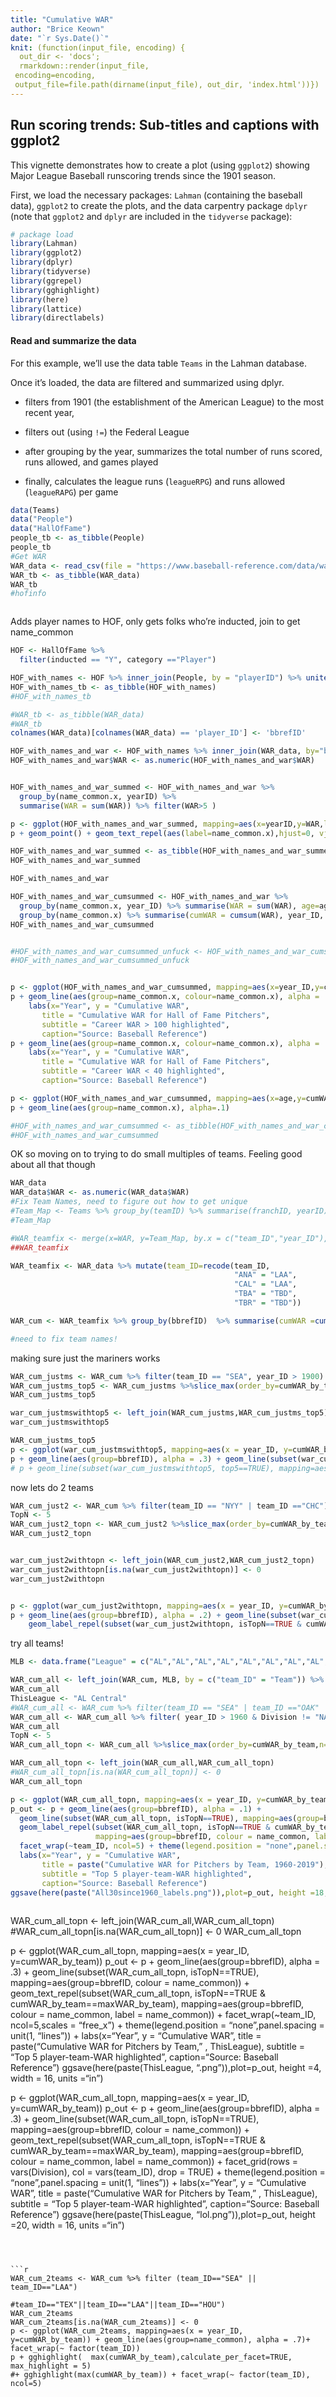 ```yaml
---
title: "Cumulative WAR"
author: "Brice Keown"
date: "`r Sys.Date()`"
knit: (function(input_file, encoding) {
  out_dir <- 'docs';
  rmarkdown::render(input_file,
 encoding=encoding,
 output_file=file.path(dirname(input_file), out_dir, 'index.html'))})
---
```


## Run scoring trends: Sub-titles and captions with ggplot2


This vignette demonstrates how to create a plot (using `ggplot2`) showing Major League Baseball runscoring trends since the 1901 season.

First, we load the necessary packages: `Lahman` (containing the baseball data), `ggplot2` to create the plots, and the data carpentry package `dplyr` (note that `ggplot2` and `dplyr` are included in the `tidyverse` package):


```r

# package load 
library(Lahman)
library(ggplot2)
library(dplyr)
library(tidyverse)
library(ggrepel)
library(gghighlight)
library(here)
library(lattice)
library(directlabels)

```

#### Read and summarize the data

For this example, we'll use the data table `Teams` in the Lahman database.

Once it's loaded, the data are filtered and summarized using dplyr.

 - filters from 1901 (the establishment of the American League) to the most recent year,

 - filters out (using `!=`) the Federal League

 - after grouping by the year, summarizes the total number of runs scored, runs allowed, and games played

 - finally, calculates the league runs (`leagueRPG`) and runs allowed (`leagueRAPG`) per game 




```r
data(Teams)
data("People")
data("HallOfFame")
people_tb <- as_tibble(People)
people_tb
#Get WAR
WAR_data <- read_csv(file = "https://www.baseball-reference.com/data/war_daily_pitch.txt")  #%>% filter(name_common=="Ted Williams")
WAR_tb <- as_tibble(WAR_data)
WAR_tb
#hofinfo
```



```r
```

Adds player names to HOF, only gets folks who're inducted, join to get name_common
```r
HOF <- HallOfFame %>%
  filter(inducted == "Y", category =="Player")

HOF_with_names <- HOF %>% inner_join(People, by = "playerID") %>% unite("name_common","nameFirst":"nameLast",sep=" ", remove=TRUE)
HOF_with_names_tb <- as_tibble(HOF_with_names)
#HOF_with_names_tb

#WAR_tb <- as_tibble(WAR_data)
#WAR_tb
colnames(WAR_data)[colnames(WAR_data) == 'player_ID'] <- 'bbrefID'

HOF_with_names_and_war <- HOF_with_names %>% inner_join(WAR_data, by="bbrefID") 
HOF_with_names_and_war$WAR <- as.numeric(HOF_with_names_and_war$WAR)


HOF_with_names_and_war_summed <- HOF_with_names_and_war %>% 
  group_by(name_common.x, yearID) %>% 
  summarise(WAR = sum(WAR)) %>% filter(WAR>5 )

p <- ggplot(HOF_with_names_and_war_summed, mapping=aes(x=yearID,y=WAR,label=name_common.x))
p + geom_point() + geom_text_repel(aes(label=name_common.x),hjust=0, vjust=0)

HOF_with_names_and_war_summed <- as_tibble(HOF_with_names_and_war_summed)
HOF_with_names_and_war_summed
```




```r
HOF_with_names_and_war

HOF_with_names_and_war_cumsummed <- HOF_with_names_and_war %>% 
  group_by(name_common.x, year_ID) %>% summarise(WAR = sum(WAR), age=age) %>% 
  group_by(name_common.x) %>% summarise(cumWAR = cumsum(WAR), year_ID, age, sumWAR = sum(WAR)) %>% filter(sumWAR >25) 
HOF_with_names_and_war_cumsummed


#HOF_with_names_and_war_cumsummed_unfuck <- HOF_with_names_and_war_cumsummed %>% group_by(name_common, year_ID) %>% summarise(cumWAR= sum(cumWAR),sumWAR)
#HOF_with_names_and_war_cumsummed_unfuck


p <- ggplot(HOF_with_names_and_war_cumsummed, mapping=aes(x=year_ID,y=cumWAR))
p + geom_line(aes(group=name_common.x, colour=name_common.x), alpha = .7) + gghighlight(max(cumWAR)>100)+
    labs(x="Year", y = "Cumulative WAR", 
       title = "Cumulative WAR for Hall of Fame Pitchers",
       subtitle = "Career WAR > 100 highlighted",
       caption="Source: Baseball Reference")
p + geom_line(aes(group=name_common.x, colour=name_common.x), alpha = .7) + gghighlight(max(cumWAR)<40)+
    labs(x="Year", y = "Cumulative WAR", 
       title = "Cumulative WAR for Hall of Fame Pitchers",
       subtitle = "Career WAR < 40 highlighted",
       caption="Source: Baseball Reference")

p <- ggplot(HOF_with_names_and_war_cumsummed, mapping=aes(x=age,y=cumWAR))
p + geom_line(aes(group=name_common.x), alpha=.1)

#HOF_with_names_and_war_cumsummed <- as_tibble(HOF_with_names_and_war_cumsummed)
#HOF_with_names_and_war_cumsummed
```
OK so moving on to trying to do small multiples of teams.  Feeling good about all that though

```r
WAR_data
WAR_data$WAR <- as.numeric(WAR_data$WAR)
#Fix Team Names, need to figure out how to get unique
#Team_Map <- Teams %>% group_by(teamID) %>% summarise(franchID, yearID) %>% distinct()
#Team_Map

#WAR_teamfix <- merge(x=WAR, y=Team_Map, by.x = c("team_ID","year_ID"), by.y= c("teamID","yearID") )
##WAR_teamfix

WAR_teamfix <- WAR_data %>% mutate(team_ID=recode(team_ID,
                                                  "ANA" = "LAA",
                                                  "CAL" = "LAA",
                                                  "TBA" = "TBD",
                                                  "TBR" = "TBD"))

WAR_cum <- WAR_teamfix %>% group_by(bbrefID)  %>% summarise(cumWAR =cumsum(WAR), maxWAR=sum(WAR),name_common, WAR, year_ID, lg_ID, age, team_ID) %>% group_by(bbrefID, team_ID) %>% summarise(cumWAR_by_team = cumsum(WAR), maxWAR_by_team = sum(WAR),maxYear_by_team = max(year_ID),   name_common, WAR, year_ID, lg_ID, age, team_ID)

#need to fix team names!


```
making sure just the mariners works
```r
WAR_cum_justms <- WAR_cum %>% filter(team_ID == "SEA", year_ID > 1900)
WAR_cum_justms_top5 <- WAR_cum_justms %>%slice_max(order_by=cumWAR_by_team,n=1) %>% ungroup() %>% slice_max(order_by=cumWAR_by_team,n=5) %>% summarise(bbrefID, top5=TRUE, maxYear_by_team)
WAR_cum_justms_top5

war_cum_justmswithtop5 <- left_join(WAR_cum_justms,WAR_cum_justms_top5)
war_cum_justmswithtop5

WAR_cum_justms_top5
p <- ggplot(war_cum_justmswithtop5, mapping=aes(x = year_ID, y=cumWAR_by_team))
p + geom_line(aes(group=bbrefID), alpha = .3) + geom_line(subset(war_cum_justmswithtop5, top5==TRUE), mapping=aes(group=bbrefID, colour = name_common)) + geom_label_repel(subset(war_cum_justmswithtop5, top5==TRUE & maxYear_by_team==year_ID), mapping=aes(group=bbrefID, colour = name_common, label = name_common),point.padding = NA, nudge_y = .5 )
# p + geom_line(subset(war_cum_justmswithtop5, top5==TRUE), mapping=aes(group=bbrefID, label))
```
now lets do 2 teams
```r
WAR_cum_just2 <- WAR_cum %>% filter(team_ID == "NYY" | team_ID =="CHC") %>% filter(year_ID > 1960)
TopN <- 5
WAR_cum_just2_topn <- WAR_cum_just2 %>%slice_max(order_by=cumWAR_by_team,n=1) %>% ungroup() %>% group_by(team_ID) %>% slice_max(order_by=cumWAR_by_team,n=TopN) %>% summarise(bbrefID, team_ID, isTopN=TRUE)
WAR_cum_just2_topn


war_cum_just2withtopn <- left_join(WAR_cum_just2,WAR_cum_just2_topn)
war_cum_just2withtopn[is.na(war_cum_just2withtopn)] <- 0
war_cum_just2withtopn


p <- ggplot(war_cum_just2withtopn, mapping=aes(x = year_ID, y=cumWAR_by_team))
p + geom_line(aes(group=bbrefID), alpha = .2) + geom_line(subset(war_cum_just2withtopn, isTopN==TRUE), mapping=aes(group=bbrefID, colour = name_common)) +
    geom_label_repel(subset(war_cum_just2withtopn, isTopN==TRUE & cumWAR_by_team==maxWAR_by_team), mapping=aes(group=bbrefID, colour = name_common, label = name_common),point.padding = NA, nudge_y = 0, force = 3, max.iter=10000,fill = alpha(c("white"),0.4)) + facet_wrap(~team_ID)
```

try all teams!
```r

MLB <- data.frame("League" = c("AL","AL","AL","AL","AL","AL","AL","AL","AL","AL","AL","AL","AL","AL","AL","NL","NL","NL","NL","NL","NL","NL","NL","NL","NL","NL","NL","NL","NL","NL"),"Division"=c("West","West","West","West","West","Central","Central","Central","Central","Central","East","East","East","East","East","West","West","West","West","West","Central","Central","Central","Central","Central","East","East","East","East","East"), "Team"=c("SEA","OAK","LAA", "TEX", "HOU","CLE","CHW","MIN","DET","KCR","NYY","BOS","TOR","BAL","TBD","SDP","LAD","COL","ARI","SFG","CIN","CHC","STL","MIL","PIT","NYM","PHI","WSN","FLA", "ATL"))

WAR_cum_all <- left_join(WAR_cum, MLB, by = c("team_ID" = "Team")) %>% unite("Division","League":"Division",sep=" ", remove=TRUE)
WAR_cum_all
ThisLeague <- "AL Central"
#WAR_cum_all <- WAR_cum %>% filter(team_ID == "SEA" | team_ID =="OAK" | team_ID == "LAA"| team_ID=="TEX" | team_ID == "HOU", year_ID > 1900)
WAR_cum_all <- WAR_cum_all %>% filter( year_ID > 1960 & Division != "NA NA")
WAR_cum_all
TopN <- 5
WAR_cum_all_topn <- WAR_cum_all %>%slice_max(order_by=cumWAR_by_team,n=1) %>% ungroup() %>% group_by(team_ID) %>% slice_max(order_by=cumWAR_by_team,n=TopN) %>% summarise(bbrefID, team_ID, Division, isTopN=TRUE)

WAR_cum_all_topn <- left_join(WAR_cum_all,WAR_cum_all_topn)
#WAR_cum_all_topn[is.na(WAR_cum_all_topn)] <- 0
WAR_cum_all_topn

p <- ggplot(WAR_cum_all_topn, mapping=aes(x = year_ID, y=cumWAR_by_team))
p_out <- p + geom_line(aes(group=bbrefID), alpha = .1) + 
  geom_line(subset(WAR_cum_all_topn, isTopN==TRUE), mapping=aes(group=bbrefID, colour = name_common)) +
  geom_label_repel(subset(WAR_cum_all_topn, isTopN==TRUE & cumWAR_by_team==maxWAR_by_team),
                   mapping=aes(group=bbrefID, colour = name_common, label = name_common),point.padding = NA, nudge_y = .9, force = 3, max.iter=50000,fill = alpha(c("white"),0.4) ) + 
  facet_wrap(~team_ID, ncol=5) + theme(legend.position = "none",panel.spacing = unit(1, "lines")) +
  labs(x="Year", y = "Cumulative WAR", 
       title = paste("Cumulative WAR for Pitchers by Team, 1960-2019"),
       subtitle = "Top 5 player-team-WAR highlighted",
       caption="Source: Baseball Reference")
ggsave(here(paste("All30since1960_labels.png")),plot=p_out, height =18, width = 15, units ="in")
                                                     

```
WAR_cum_all_topn <- left_join(WAR_cum_all,WAR_cum_all_topn)
#WAR_cum_all_topn[is.na(WAR_cum_all_topn)] <- 0
WAR_cum_all_topn

p <- ggplot(WAR_cum_all_topn, mapping=aes(x = year_ID, y=cumWAR_by_team))
p_out <- p + geom_line(aes(group=bbrefID), alpha = .3) + 
  geom_line(subset(WAR_cum_all_topn, isTopN==TRUE), mapping=aes(group=bbrefID, colour = name_common)) +
  geom_text_repel(subset(WAR_cum_all_topn, isTopN==TRUE & cumWAR_by_team==maxWAR_by_team),
                   mapping=aes(group=bbrefID, colour = name_common, label = name_common)) + 
  facet_wrap(~team_ID, ncol=5,scales = "free_x") + theme(legend.position = "none",panel.spacing = unit(1, "lines")) +
  labs(x="Year", y = "Cumulative WAR", 
       title = paste("Cumulative WAR for Pitchers by Team, " , ThisLeague),
       subtitle = "Top 5 player-team-WAR highlighted",
       caption="Source: Baseball Reference")
ggsave(here(paste(ThisLeague, ".png")),plot=p_out, height =4, width = 16, units ="in")


p <- ggplot(WAR_cum_all_topn, mapping=aes(x = year_ID, y=cumWAR_by_team))
p_out <- p + geom_line(aes(group=bbrefID), alpha = .3) + 
  geom_line(subset(WAR_cum_all_topn, isTopN==TRUE), mapping=aes(group=bbrefID, colour = name_common)) +
  geom_text_repel(subset(WAR_cum_all_topn, isTopN==TRUE & cumWAR_by_team==maxWAR_by_team),
                   mapping=aes(group=bbrefID, colour = name_common, label = name_common)) + 
  facet_grid(rows = vars(Division), col = vars(team_ID), drop = TRUE) + theme(legend.position = "none",panel.spacing = unit(1, "lines")) +
  labs(x="Year", y = "Cumulative WAR", 
       title = paste("Cumulative WAR for Pitchers by Team, " , ThisLeague),
       subtitle = "Top 5 player-team-WAR highlighted",
       caption="Source: Baseball Reference")
ggsave(here(paste(ThisLeague, "lol.png")),plot=p_out, height =20, width = 16, units ="in")
```



```r
WAR_cum_2teams <- WAR_cum %>% filter (team_ID=="SEA" || team_ID=="LAA")
                                        #team_ID=="TEX"||team_ID=="LAA"||team_ID=="HOU")
WAR_cum_2teams
WAR_cum_2teams[is.na(WAR_cum_2teams)] <- 0
p <- ggplot(WAR_cum_2teams, mapping=aes(x = year_ID, y=cumWAR_by_team)) + geom_line(aes(group=name_common), alpha = .7)+ facet_wrap(~ factor(team_ID))
p + gghighlight(  max(cumWAR_by_team),calculate_per_facet=TRUE, max_highlight = 5)
#+ gghighlight(max(cumWAR_by_team)) + facet_wrap(~ factor(team_ID), ncol=5)
```





